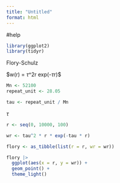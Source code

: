 ```yaml
---
title: "Untitled"
format: html
---
```

#help

```r
library(ggplot2)
library(tidyr)
```


Flory-Schulz

$w(r) = $\tau$^2r exp(-$\tau$r)$

```r
Mn <- 52100
repeat_unit <- 28.05

tau <- repeat_unit / Mn
```

$\tau$

```r
r <- seq(0, 10000, 100)

wr <- tau^2 * r * exp(-tau * r)
```

```r
flory <- as_tibble(list(r = r, wr = wr))
```


```r
flory |>
  ggplot(aes(x = r, y = wr)) +
  geom_point() +
  theme_light()
```

